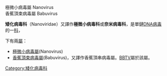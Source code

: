 {{Taxobox_begin | color = violet | name = ''矮化病毒科''}}
{{Taxobox_begin_placement_virus}}
{{Taxobox_group_ii_entry}}
{{Taxobox_familia_entry | taxon = '''''矮化病毒科'''''}}
{{Taxobox_end_placement}}
{{Taxobox_section_subdivision | color = violet | plural_taxon = 屬}}
極微小病毒屬 Nanovirus<br />
香蕉頂束病毒屬 Babuvirus<br />
{{Taxobox_end}}

'''矮化病毒科'''（Nanoviridae）又譯作'''極微小病毒科'''或'''奈米病毒科'''，是單鏈[[DNA病毒|DNA病毒]]的一[[科|科]]，

下有兩[[屬|屬]]：
*[[極微小病毒屬|極微小病毒屬]](Nanovirus)
*[[香蕉頂束病毒屬|香蕉頂束病毒屬]](Babuvirus)，又譯作香蕉頂串病毒屬。[[BBTV|BBTV]]屬於該屬。

{{virus-stub}}
[[Category:矮化病毒科|Category:矮化病毒科]]